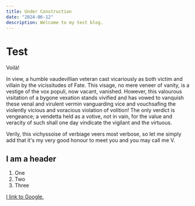 ```yaml
---
title: Under Construction
date: "2024-06-12"
description: Welcome to my test blog.
---
```


# Test

Voilà!

In view, a humble vaudevillian veteran cast vicariously as both victim and
villain by the vicissitudes of Fate. This visage, no mere veneer of vanity, is a
vestige of the vox populi, now vacant, vanished. However, this valourous
visitation of a bygone vexation stands vivified and has vowed to vanquish these
venal and virulent vermin vanguarding vice and vouchsafing the violently vicious
and voracious violation of volition! The only verdict is vengeance; a vendetta
held as a votive, not in vain, for the value and veracity of such shall one day
vindicate the vigilant and the virtuous.

Verily, this vichyssoise of verbiage veers most verbose, so let me simply add
that it's my very good honour to meet you and you may call me V.

## I am a header

1. One
2. Two
3. Three

[I link to Google.](https://www.google.com)
